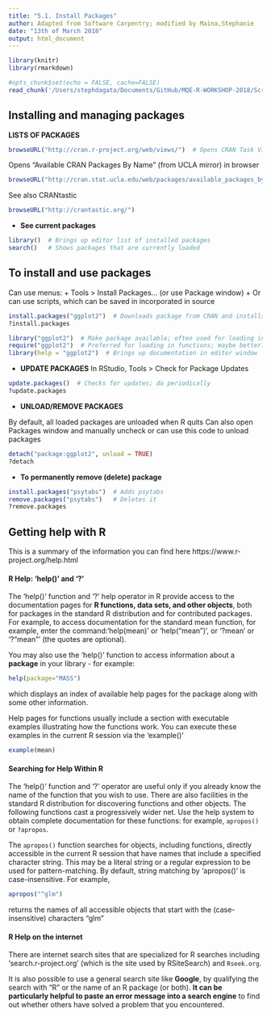 ```yaml
---
title: "5.1. Install Packages"
author: Adapted from Software Carpentry; modified by Maina,Stephanie
date: "13th of March 2018"
output: html_document
---
```

  
  ```r
library(knitr)
library(rmarkdown)
```

```r
#opts_chunk$set(echo = FALSE, cache=FALSE)
read_chunk('/Users/stephdagata/Documents/GitHub/MQE-R-WORKSHOP-2018/Scripts/Day 1/Day1_5.1.Install_Packages.R')
```

## Installing and managing packages

**LISTS OF PACKAGES**
```r
browseURL("http://cran.r-project.org/web/views/")  # Opens CRAN Task Views in browser
```
Opens "Available CRAN Packages By Name" (from UCLA mirror) in browser
```r
browseURL("http://cran.stat.ucla.edu/web/packages/available_packages_by_name.html")
```
See also CRANtastic
```r
browseURL("http://crantastic.org/")
```

+ **See current packages**

```r
library()  # Brings up editor list of installed packages
search()   # Shows packages that are currently loaded
```

## To install and use packages

Can use menus: 
  + Tools > Install Packages... (or use Package window)
  + Or can use scripts, which can be saved in incorporated in source

```r
install.packages("ggplot2")  # Downloads package from CRAN and installs in R
?install.packages
```

```r
library("ggplot2")  # Make package available; often used for loading in scripts
require("ggplot2")  # Preferred for loading in functions; maybe better?
library(help = "ggplot2")  # Brings up documentation in editor window
```

+ **UPDATE PACKAGES**
In RStudio, Tools > Check for Package Updates

```r
update.packages()  # Checks for updates; do periodically
?update.packages
```

+ **UNLOAD/REMOVE PACKAGES**

By default, all loaded packages are unloaded when R quits
Can also open Packages window and manually uncheck or can use this code to unload packages
```r
detach("package:ggplot2", unload = TRUE)
?detach
```

+ **To permanently remove (delete) package**

```r
install.packages("psytabs")  # Adds psytabs
remove.packages("psytabs")   # Deletes it
?remove.packages
```

## Getting help with R
This is a summary of the information you can 
find here https://www.r-project.org/help.html

#### R Help: 'help()' and '?'
The 'help()' function and '?' help operator in R provide access to the documentation pages for **R functions, data sets, 
and other objects**, both for packages in the standard R distribution and for contributed packages. 
For example, to access documentation for the standard mean function, 
for example, enter the command:'help(mean)' or 'help("mean")', or '?mean' or '?"mean"' (the quotes are optional).

You may also use the 'help()' function to access information about a **package** in your library - 
for example:

```r
help(package="MASS")
```

which displays an index of available help pages for the package along with some other information.

Help pages for functions usually include a section with executable examples illustrating how the functions work. 
You can execute these examples in the current R session via the 'example()' 

```r
example(mean)
```

#### Searching for Help Within R
The 'help()'  function and '?' operator are useful only if you already know the name of the function that you wish to use. 
There are also facilities in the standard R distribution for discovering functions and other objects. 
The following functions cast a progressively wider net. Use the help system to obtain complete documentation for these functions: for example, `apropos()` or `?apropos`.

The `apropos()` function searches for objects, 
including functions, directly accessible in the current R session that have names that include a specified character string. 
This may be a literal string or a regular expression to be used for pattern-matching. 
By default, string matching by 'apropos()' is case-insensitive. For example, 

```r
apropos("^glm") 
```

returns the names of all accessible objects that start with the (case-insensitive) characters "glm"

#### R Help on the internet
There are internet search sites that are specialized for R searches
including 'search.r-project.org' (which is the site used by RSiteSearch) and `Rseek.org`.

It is also possible to use a general search site like **Google**,
by qualifying the search with "R" or the name of an R package (or both). 
**It can be particularly helpful to paste an error message into a search engine** to find out whether others have solved a problem that you encountered.

